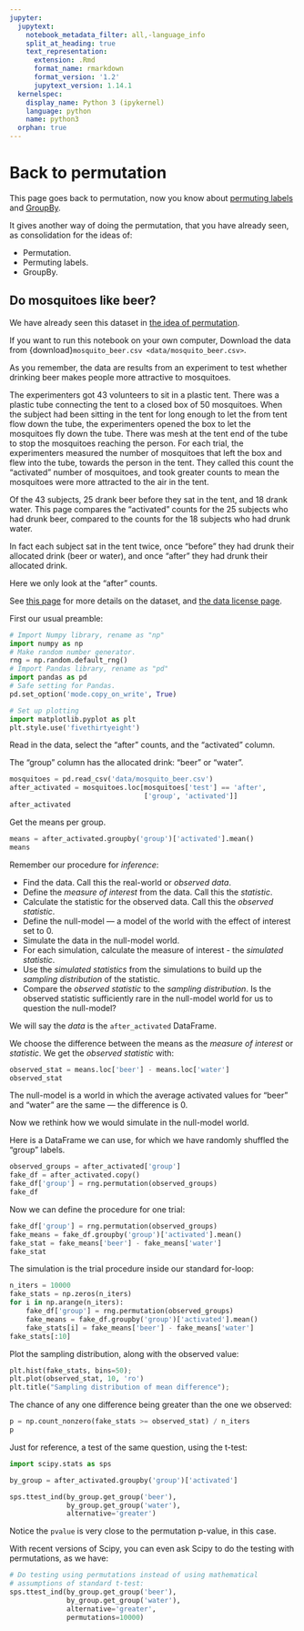 ```yaml
---
jupyter:
  jupytext:
    notebook_metadata_filter: all,-language_info
    split_at_heading: true
    text_representation:
      extension: .Rmd
      format_name: rmarkdown
      format_version: '1.2'
      jupytext_version: 1.14.1
  kernelspec:
    display_name: Python 3 (ipykernel)
    language: python
    name: python3
  orphan: true
---
```


# Back to permutation

This page goes back to permutation, now you know about [permuting
labels](../wild-pandas/fishers_tea.Rmd) and
[GroupBy](../useful-pandas/groupby.Rmd).

It gives another way of doing the permutation, that you have
already seen, as consolidation for the ideas of:

* Permutation.
* Permuting labels.
* GroupBy.

## Do mosquitoes like beer?

We have already seen this dataset in [the idea of
permutation](permutation_idea.Rmd).

If you want to run this notebook on your own computer, Download
the data from
{download}`mosquito_beer.csv <data/mosquito_beer.csv>`.

As you remember, the data are results from an experiment to test whether
drinking beer makes people more attractive to mosquitoes.

The experimenters got 43 volunteers to sit in a plastic tent. There was a
plastic tube connecting the tent to a closed box of 50 mosquitoes.  When the
subject had been sitting in the tent for long enough to let the from tent flow
down the tube, the experimenters opened the box to let the mosquitoes fly down
the tube.  There was mesh at the tent end of the tube to stop the mosquitoes
reaching the person.   For each trial, the experimenters measured the number of
mosquitoes that left the box and flew into the tube, towards the person in the
tent.  They called this count the "activated" number of mosquitoes, and took
greater counts to mean the mosquitoes were more attracted to the air in the
tent.

Of the 43 subjects, 25 drank beer before they sat in the tent, and 18 drank
water.  This page compares the "activated" counts for the 25 subjects who had
drunk beer, compared to the counts for the 18 subjects who had drunk water.

In fact each subject sat in the tent twice, once "before" they had drunk their
allocated drink (beer or water), and once "after" they had drunk their
allocated drink.

Here we only look at the "after" counts.

See [this
page](https://github.com/matthew-brett/datasets/tree/master/mosquito_beer) for
more details on the dataset, and [the data license page](data/LICENSE).

First our usual preamble:

```python
# Import Numpy library, rename as "np"
import numpy as np
# Make random number generator.
rng = np.random.default_rng()
# Import Pandas library, rename as "pd"
import pandas as pd
# Safe setting for Pandas.
pd.set_option('mode.copy_on_write', True)

# Set up plotting
import matplotlib.pyplot as plt
plt.style.use('fivethirtyeight')
```

Read in the data, select the "after" counts, and the "activated" column.

The "group" column has the allocated drink: "beer" or "water".

```python
mosquitoes = pd.read_csv('data/mosquito_beer.csv')
after_activated = mosquitoes.loc[mosquitoes['test'] == 'after',
                                 ['group', 'activated']]
after_activated
```

Get the means per group.

```python
means = after_activated.groupby('group')['activated'].mean()
means
```

Remember our procedure for *inference*:

* Find the data. Call this the real-world or *observed data*.
* Define the *measure of interest* from the data.  Call this the *statistic*.
* Calculate the statistic for the observed data.  Call this the *observed
  statistic*.
* Define the null-model — a model of the world with the effect of interest set
  to 0.
* Simulate the data in the null-model world.
* For each simulation, calculate the measure of interest - the *simulated
  statistic*.
* Use the *simulated statistics* from the simulations to build up the *sampling
  distribution* of the statistic.
* Compare the *observed statistic* to the *sampling distribution*.  Is the
  observed statistic sufficiently rare in the null-model world for us to
  question the null-model?

We will say the *data* is the `after_activated` DataFrame.

We choose the difference between the means as the *measure of interest* or
*statistic*.  We get the *observed statistic* with:

```python
observed_stat = means.loc['beer'] - means.loc['water']
observed_stat
```

The null-model is a world in which the average activated values for "beer" and
"water" are the same — the difference is 0.

Now we rethink how we would simulate in the null-model world.

Here is a DataFrame we can use, for which we have randomly shuffled the "group"
labels.

```python
observed_groups = after_activated['group']
fake_df = after_activated.copy()
fake_df['group'] = rng.permutation(observed_groups)
fake_df
```

Now we can define the procedure for one trial:

```python
fake_df['group'] = rng.permutation(observed_groups)
fake_means = fake_df.groupby('group')['activated'].mean()
fake_stat = fake_means['beer'] - fake_means['water']
fake_stat
```

The simulation is the trial procedure inside our standard for-loop:

```python
n_iters = 10000
fake_stats = np.zeros(n_iters)
for i in np.arange(n_iters):
    fake_df['group'] = rng.permutation(observed_groups)
    fake_means = fake_df.groupby('group')['activated'].mean()
    fake_stats[i] = fake_means['beer'] - fake_means['water']
fake_stats[:10]
```

Plot the sampling distribution, along with the observed value:

```python
plt.hist(fake_stats, bins=50);
plt.plot(observed_stat, 10, 'ro')
plt.title("Sampling distribution of mean difference");
```

The chance of any one difference being greater than the one we observed:

```python
p = np.count_nonzero(fake_stats >= observed_stat) / n_iters
p
```

Just for reference, a test of the same question, using the t-test:

```python
import scipy.stats as sps

by_group = after_activated.groupby('group')['activated']

sps.ttest_ind(by_group.get_group('beer'),
              by_group.get_group('water'),
              alternative='greater')
```

Notice the `pvalue` is very close to the permutation p-value, in this case.


With recent versions of Scipy, you can even ask Scipy to do the testing with permutations, as we have:

```python
# Do testing using permutations instead of using mathematical
# assumptions of standard t-test:
sps.ttest_ind(by_group.get_group('beer'),
              by_group.get_group('water'),
              alternative='greater',
              permutations=10000)
```
